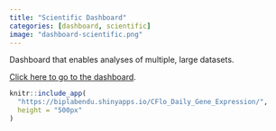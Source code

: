 ```yaml
---
title: "Scientific Dashboard"
categories: [dashboard, scientific]
image: "dashboard-scientific.png"
---
```


Dashboard that enables analyses of multiple, large datasets. 

[Click here to go to the dashboard](https://biplabendu.shinyapps.io/CFlo_Daily_Gene_Expression/).

```r
knitr::include_app(
  "https://biplabendu.shinyapps.io/CFlo_Daily_Gene_Expression/",
  height = "500px"
)
```
